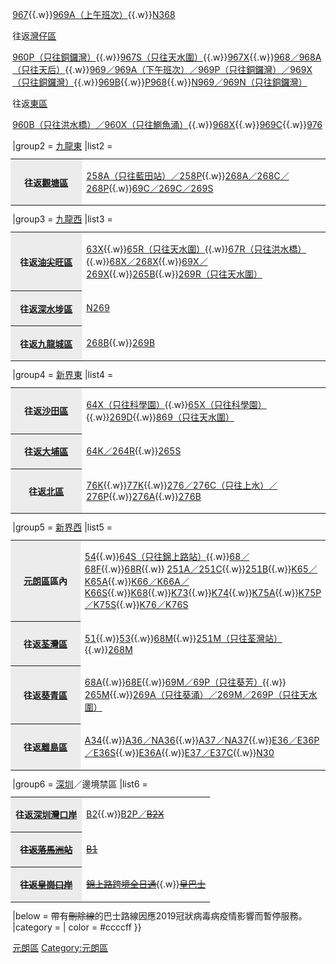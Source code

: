 {{Navbox
|name        = 元朗區巴士路線列表
|title       = 以[[元朗區]]作總站或折返點巴士路線（以下為目的地區份）
|bodystyle   = background: #f9f9f9;
|liststyle   = text-align: left;
|groupstyle  = background: #ececec; text-align: center;
|belowstyle  = text-align: center;
|oddstyle    = background: #f9f9f9;
|evenstyle   = background: #f9f9f9;
|state       = collapsed
|group1      = [[港島區]]
|list1       = <table class="navbox nowraplinks" style="background: transparent; font-size: 100%; padding: 0; border: 0; margin: -3px;"><tr><th style="background: #ececec; width: 100px; text-align: center; vertical-align: center;">往返[[中西區 (香港)|中西區]]</th><td style="text-align: left;">[[過海隧道巴士960A線|960A（只往洪水橋）]]{{.w}}[[過海隧道巴士967線|967]]{{.w}}[[過海隧道巴士969線|969A（上午班次）]]{{.w}}[[過海隧道巴士N368線|N368]]</td></tr><tr><th style="background: #ececec; width: 100px; text-align: center; vertical-align: center;">往返[[灣仔區]]</th><td style="text-align: left;">[[過海隧道巴士960P線|960P（只往銅鑼灣）]]{{.w}}[[過海隧道巴士967S線|967S（只往天水圍）]]{{.w}}[[過海隧道巴士967線|967X]]{{.w}}[[過海隧道巴士968線|968／968A（只往天后）]]{{.w}}[[過海隧道巴士969線|969／969A（下午班次）／969P（只往銅鑼灣）／969X（只往銅鑼灣）]]{{.w}}[[過海隧道巴士969B線|969B]]{{.w}}[[過海隧道巴士P968線|P968]]{{.w}}[[過海隧道巴士N969線|N969／969N（只往銅鑼灣）]]</td></tr><tr><th style="background: #ececec; width: 100px; text-align: center; vertical-align: center;">往返[[東區 (香港)|東區]]</th><td style="text-align: left;">[[過海隧道巴士960B線|960B（只往洪水橋）／960X（只往鰂魚涌）]]{{.w}}[[過海隧道巴士968線|968X]]{{.w}}[[過海隧道巴士969C線|969C]]{{.w}}[[過海隧道巴士976線|976]]</td></tr></table>
|group2      = [[九龍東]]
|list2       = <table class="navbox nowraplinks" style="background: transparent; font-size: 100%; padding: 0; border: 0; margin: -3px;"><tr><th style="background: #ececec; width: 100px; text-align: center; vertical-align: center;">往返[[觀塘區]]</th><td style="text-align: left;">[[九龍巴士258D線|258A（只往藍田站）／258P]]{{.w}}[[九龍巴士268C線|268A／268C／268P]]{{.w}}[[九龍巴士269C線|69C／269C／269S]] </td></tr></table>
|group3      = [[九龍西]]
|list3       = <table class="navbox nowraplinks" style="background: transparent; font-size: 100%; padding: 0; border: 0; margin: -3px;"><tr><th style="background: #ececec; width: 100px; text-align: center; vertical-align: center;">往返[[油尖旺區]]</th><td style="text-align: left;">[[九龍巴士63X線|63X]]{{.w}}[[九龍巴士65R線|65R（只往天水圍）]]{{.w}}[[九龍巴士67R線|67R（只往洪水橋）]]{{.w}}[[九龍巴士68X線|68X／268X]]{{.w}}[[九龍巴士69X線|69X／269X]]{{.w}}[[九龍巴士265B線|265B]]{{.w}}[[九龍巴士269R線|269R（只往天水圍）]]</td></tr><tr><th style="background: #ececec; width: 100px; text-align: center; vertical-align: center;">往返[[深水埗區]]</th><td style="text-align: left;">[[九龍巴士N269線|N269]]</td></tr><tr><th style="background: #ececec; width: 100px; text-align: center; vertical-align: center;">往返[[九龍城區]]</th><td style="text-align: left;">[[九龍巴士268B線|268B]]{{.w}}[[九龍巴士269B線|269B]]</td></tr></table>
|group4      = [[新界東]]
|list4       = <table class="navbox nowraplinks" style="background: transparent; font-size: 100%; padding: 0; border: 0; margin: -3px;"><tr><th style="background: #ececec; width: 100px; text-align: center; vertical-align: center;">往返[[沙田區]]</th><td style="text-align: left;">[[九龍巴士64K線|64X（只往科學園）]]{{.w}}[[九龍巴士265S線|65X（只往科學園）]]{{.w}}[[九龍巴士269D線|269D]]{{.w}}[[九龍巴士869線|869（只往天水圍）]]<!--{{.w}}[[九龍巴士N73線|N73]]--></td></tr><tr><th style="background: #ececec; width: 100px; text-align: center; vertical-align: center;">往返[[大埔區]]</th><td style="text-align: left;">[[九龍巴士64K線|64K／264R]]{{.w}}[[九龍巴士265S線|265S]]</td></tr><tr><th style="background: #ececec; width: 100px; text-align: center; vertical-align: center;">往返[[北區 (香港)|北區]]</th><td style="text-align: left;">[[九龍巴士76K線|76K]]{{.w}}[[九龍巴士77K線|77K]]{{.w}}[[九龍巴士276線|276／276C（只往上水）／276P]]{{.w}}[[九龍巴士276A線|276A]]{{.w}}[[九龍巴士276B線|276B]]</td></tr></table>
|group5      = [[新界西]]
|list5       = <table class="navbox nowraplinks" style="background: transparent; font-size: 100%; padding: 0; border: 0; margin: -3px;"><tr><th style="background: #ececec; width: 100px; text-align: center; vertical-align: center;">[[元朗區]]區內</th><td style="text-align: left;">[[九龍巴士54線|54]]{{.w}}[[九龍巴士64K線|64S（只往錦上路站）]]{{.w}}[[九龍巴士68F線|68／68F]]{{.w}}[[九龍巴士68R線|68R]]{{.w}} [[九龍巴士251A線|251A／251C]]{{.w}}[[九龍巴士251B線|251B]]{{.w}}[[港鐵巴士K65綫|K65／K65A]]{{.w}}[[港鐵巴士K66綫|K66／K66A／K66S]]{{.w}}[[港鐵巴士K68綫|K68]]{{.w}}[[港鐵巴士K73綫|K73]]{{.w}}[[港鐵巴士K74綫|K74]]{{.w}}[[港鐵巴士K75A綫|K75A]]{{.w}}[[港鐵巴士K75P綫|K75P／K75S]]{{.w}}[[港鐵巴士K76綫|K76／K76S]]</td></tr><tr><th style="background: #ececec; width: 100px; text-align: center; vertical-align: center;">往返[[荃灣區]]</th><td style="text-align: left;">[[九龍巴士51線|51]]{{.w}}[[九龍巴士53線|53]]{{.w}}[[九龍巴士68M線|68M]]{{.w}}[[九龍巴士251M線|251M（只往荃灣站）]]{{.w}}[[九龍巴士268M線|268M]]</td></tr><tr><th style="background: #ececec; width: 100px; text-align: center; vertical-align: center;">往返[[葵青區]]</th><td style="text-align: left;">[[九龍巴士68A線|68A]]{{.w}}[[九龍巴士68E線|68E]]{{.w}}[[九龍巴士69M線|69M／69P（只往葵芳）]]{{.w}} [[九龍巴士265M線|265M]]{{.w}}[[九龍巴士269M線|269A（只往葵涌）／269M／269P（只往天水圍）]]</td></tr><tr><th style="background: #ececec; width: 100px; text-align: center; vertical-align: center;">往返[[離島區]]</th><td style="text-align: left;">[[龍運巴士A34線|A34]]{{.w}}[[龍運巴士A36線|A36／NA36]]{{.w}}[[龍運巴士A37線|A37／NA37]]{{.w}}[[龍運巴士E36線|E36／E36P／E36S]]{{.w}}[[龍運巴士E36A線|E36A]]{{.w}}[[龍運巴士E37線|E37／E37C]]{{.w}}[[龍運巴士N30線|N30]]</td></tr></table>
|group6      = [[深圳]]／邊境禁區
|list6       = <table class="navbox nowraplinks" style="background: transparent; font-size: 100%; padding: 0; border: 0; margin: -3px;"><tr><th style="background: #ececec; width: 100px; text-align: center; vertical-align: center;">往返[[深圳灣口岸]]</th><td style="text-align: left;">[[新大嶼山巴士B2線|B2]]{{.w}}[[新大嶼山巴士B2P線|B2P／<s>B2X</s>]]</td></tr><tr><th style="background: #ececec; width: 100px; text-align: center; vertical-align: center;"><s>往返[[落馬洲站]]</s></th><td style="text-align: left;"><s>[[九龍巴士B1線|B1]]</s></td></tr><tr><th style="background: #ececec; width: 100px; text-align: center; vertical-align: center;"><s>往返[[皇崗口岸]]</s></th><td style="text-align: left;"><s>[[皇崗過境巴士錦上路線|錦上路跨境全日通]]</s>{{.w}}<s>[[皇巴士]]</s></td></tr></table>
|below = 帶有<del>刪除線</del>的巴士路線因應2019冠狀病毒病疫情影響而暫停服務。
|category  = 
| color    = #ccccff
}}
<noinclude>[[Category:香港巴士路線模板|元朗區]]
[[Category:元朗區]]
</noinclude>